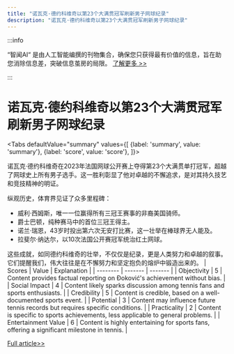 ```yaml
---
title: "诺瓦克·德约科维奇以第23个大满贯冠军刷新男子网球纪录"
description: "诺瓦克·德约科维奇以第23个大满贯冠军刷新男子网球纪录"
---
```



:::info

“智闻AI“ 是由人工智能编撰的刊物集合，确保您只获得最有价值的信息，旨在助您消除信息差，突破信息茧房的局限。  [了解更多 >>](/zh-Hans/docs/guides)

:::

# 诺瓦克·德约科维奇以第23个大满贯冠军刷新男子网球纪录


<Tabs
	defaultValue="summary"
	values={[
	{label: 'summary', value: 'summary'},
	{label: 'score', value: 'score'},
]}>
<TabItem value="summary">


诺瓦克·德约科维奇在2023年法国网球公开赛上夺得第23个大满贯单打冠军，超越了网球史上所有男子选手。这一胜利彰显了他对卓越的不懈追求，是对其持久技艺和竞技精神的明证。

纵观历史，体育界见证了众多里程碑：
- 威利·西姆斯，唯一一位赢得所有三冠王赛事的非裔美国骑师。
- 爵士巴顿，纯种赛马中的首位三冠王得主。
- 诺兰·瑞恩，43岁时投出第六次无安打比赛，这一壮举在棒球界无人能及。
- 拉斐尔·纳达尔，以10次法国公开赛冠军统治红土网球。

这些成就，如同德约科维奇的壮举，不仅仅是纪录，更是人类努力和卓越的叙事。它们提醒我们，伟大往往是在不懈努力和坚定抱负的熔炉中锻造出来的。
</TabItem>
<TabItem value="score">
	| Scores     | Value   | Explanation |
	| -------- | ------- | ------- |
	| Objectivity  | 5    | Content provides factual reporting on Đoković's achievement without bias.    |
	| Social Impact | 4     | Content likely sparks discussion among tennis fans and sports enthusiasts.    |
	| Credibility    | 5    | Content is credible, based on a well-documented sports event.    |
	| Potential    | 3    | Content may influence future tennis records but requires specific conditions.    |
	| Practicality    | 2    | Content is specific to sports achievements, less applicable to general problems.    |
	| Entertainment Value    | 6    | Content is highly entertaining for sports fans, offering a significant milestone in tennis.    |
</TabItem>
</Tabs>

[Full article>>](https://apnews.com/sports/belmont-stakes-tennis-boston-celtics-los-angeles-lakers-14fb3d51331058d16a460eaa316e905d)
